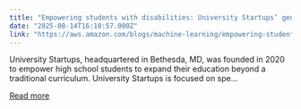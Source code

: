 ```yaml
---
title: "Empowering students with disabilities: University Startups’ generative AI solution for personalized student pathways"
date: "2025-08-14T16:10:57.000Z"
link: "https://aws.amazon.com/blogs/machine-learning/empowering-students-with-disabilities-university-startups-generative-ai-solution-for-personalized-student-pathways/"
---
```


University Startups, headquartered in Bethesda, MD, was founded in 2020 to empower high school students to expand their education beyond a traditional curriculum. University Startups is focused on spe...

[Read more](https://aws.amazon.com/blogs/machine-learning/empowering-students-with-disabilities-university-startups-generative-ai-solution-for-personalized-student-pathways/)
